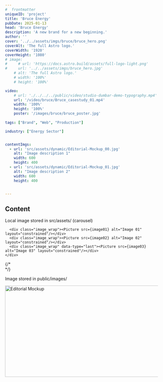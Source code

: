 ```yaml
---
#  frontmatter
uniqueID: 'project'
title: 'Bruce Energy'
pubDate: 2025-01-13
head: 'Bruce Energy'
description: 'A new brand for a new beginning.'
author: ''
cover: '../../assets/imgs/bruce/bruce_hero.png'
coverAlt: 'The full Astro logo.'
coverWidth: '1920'
coverHeight: '1080'
# image:
#     # url: 'https://docs.astro.build/assets/full-logo-light.png'
#     url: '../../assets/imgs/bruce_hero.jpg'
    # alt: 'The full Astro logo.'
    # width: '100%'
    # height: '100%'

video: 
    # url: './../../../public/video/studio-dumbar-demo-typography.mp4'
    url: '/video/bruce/Bruce_casestudy_01.mp4'
    width: '100%'
    height: '100%'
    poster: '/images/bruce/bruce_poster.jpg'
    
tags: ["Brand", "Web", "Production"]

industry: ["Energy Sector"]


contentImgs:
  - url: 'src/assets/dynamic/Editorial-Mockup_00.jpg'
    alt: "Image description 1"
    width: 600
    height: 400
  - url: 'src/assets/dynamic/Editorial-Mockup_01.jpg'
    alt: "Image description 2"
    width: 600
    height: 400


---
```




## Content

Local image stored in src/assets/ (carousel)

<div id="carousel" class="carousel_container">
  <div class="carousel_stage">
    <div class="carousel_wrap">

      <div class="image_wrap"><Picture src={image01} alt="Image 01" layout="constrained"/></div>
      <div class="image_wrap"><Picture src={image02} alt="Image 02" layout="constrained"/></div>
      <div class="image_wrap" data-type="last"><Picture src={image03} alt="Image 03" layout="constrained"/></div>
    </div>
  </div>
  <div class="cursor"></div>
</div>

<div id="carousel-02" class="carousel_container">
  <div class="carousel_stage">
    <div class="carousel_wrap">
      <div class="image_wrap"><Picture src={image02} alt="Image 02"/></div>
      <div class="image_wrap"><Picture src={image03} alt="Image 03"/></div>
      <div class="image_wrap" data-type="last"><Picture src={image01} alt="Image 01"/></div>
    </div>
  </div>
  {/* <div class="cursor"></div> */}
</div>

Image stored in public/images/

<Image src="/images/Editorial-Mockup_00.webp" alt="Editorial Mockup" width="600" height="300"/>
